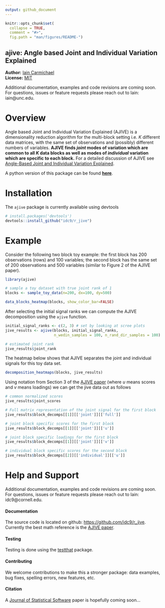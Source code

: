 ```yaml
---
output: github_document
---
```


<!-- README.md is generated from README.Rmd. Please edit that file -->

```r
knitr::opts_chunk$set(
  collapse = TRUE,
  comment = "#>",
  fig.path = "man/figures/README-")
```
ajive: Angle based Joint and Individual Variation Explained
---------------

**Author:** [Iain Carmichael](https://idc9.github.io/)<br/>
**License:** [MIT](https://opensource.org/licenses/MIT)

Additional documentation, examples and code revisions are coming soon. For questions, issues or feature requests please reach out to Iain: iain@unc.edu.


# Overview

Angle based Joint and Individual Variation Explained (AJIVE) is a dimensionality reduction algorithm for the multi-block setting i.e. $K$ different data matrices, with the same set of observations and (possibly) different numbers of variables. **AJIVE finds *joint* modes of variation which are common to all $K$ data blocks as well as modes of *individual* variation which are specific to each block.** For a detailed discussion of AJIVE see [Angle-Based Joint and Individual Variation Explained](https://arxiv.org/pdf/1704.02060.pdf).

A python version of this package can be found [**here**](https://github.com/idc9/py_jive).

# Installation

The `ajive` package is currently available using devtools
```r
# install.packages('devtools')
devtools::install_github("idc9/r_jive")
```

# Example
Consider the following two block toy example: the first block has 200 observations (rows) and 100 variables; the second block has the same set of 200 observations and 500 variables (similar to Figure 2 of the AJIVE paper).
```r
library(ajive)

# sample a toy dataset with true joint rank of 1
blocks <- sample_toy_data(n=200, dx=100, dy=500)

data_blocks_heatmap(blocks, show_color_bar=FALSE)
```

After selecting the initial signal ranks we can compute the AJIVE decomposition using the `ajive` function.
```r
initial_signal_ranks <- c(2, 3) # set by looking at scree plots
jive_results <- ajive(blocks, initial_signal_ranks, 
                      n_wedin_samples = 100, n_rand_dir_samples = 100)

# estimated joint rank
jive_results$joint_rank
```


The heatmap below shows that AJIVE separates the joint and individual signals for this toy data set.
```r
decomposition_heatmaps(blocks, jive_results)
```


Using notation from Section 3 of the [AJIVE paper](https://arxiv.org/pdf/1704.02060.pdf) (where *u* means scores and *v* means loadings) we can get the jive data out as follows
```r
# common normalized scores
jive_results$joint_scores

# Full matrix representation of the joint signal for the first block
jive_results$block_decomps[[1]][['joint']][['full']]

# joint block specific scores for the first block
jive_results$block_decomps[[1]][['joint']][['u']]

# joint block specific loadings for the first block
jive_results$block_decomps[[1]][['joint']][['v']]

# individual block specific scores for the second block
jive_results$block_decomps[[2]][['individual']][['u']]
```
# Help and Support

Additional documentation, examples and code revisions are coming soon. For questions, issues or feature requests please reach out to Iain: idc9@cornell.edu. 

#### Documentation

The source code is located on github: [https://github.com/idc9/r_jive](https://github.com/idc9/r_jive). Currently the best math reference is the [AJIVE paper](https://arxiv.org/pdf/1704.02060.pdf).

#### Testing

Testing is done using the [testthat](https://github.com/hadley/testthat) package.

#### Contributing

We welcome contributions to make this a stronger package: data examples, bug fixes, spelling errors, new features, etc. <!-- TODO: add a more CONTRIBUTING file with more detail -->

#### Citation

A [Journal of Statistical Software](https://www.jstatsoft.org/index) paper is hopefully coming soon...
